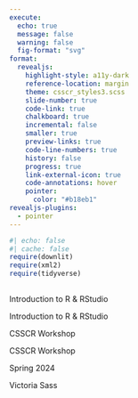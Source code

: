 ```yaml
---
execute: 
  echo: true
  message: false
  warning: false
  fig-format: "svg"
format: 
  revealjs:
    highlight-style: a11y-dark
    reference-location: margin
    theme: csscr_styles3.scss
    slide-number: true
    code-link: true
    chalkboard: true
    incremental: false 
    smaller: true
    preview-links: true
    code-line-numbers: true
    history: false
    progress: true
    link-external-icon: true
    code-annotations: hover
    pointer:
      color: "#b18eb1"
revealjs-plugins:
  - pointer
---
```


```r
#| echo: false
#| cache: false
require(downlit)
require(xml2)
require(tidyverse)
```

## {#title-slide data-menu-title="Introduction to R & RStudio" background-image="images/cherry_blossoms.png" background-size="1950px 1200px"}

[Introduction to R & RStudio]{.custom-title-shading}

[Introduction to R & RStudio]{.custom-title}

[CSSCR Workshop]{.custom-subtitle-shading}

[CSSCR Workshop]{.custom-subtitle}

[Spring 2024]{.custom-subtitle2}

[Victoria Sass]{.custom-subtitle3}
